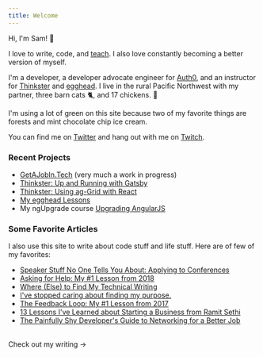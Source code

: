 ```yaml
---
title: Welcome
---
```



Hi, I'm Sam! 👋

I love to write, code, and [teach](./talks). I also love constantly becoming a better version of myself.

I'm a developer, a developer advocate engineer for [Auth0](http://www.auth0.com), and an instructor for [Thinkster](http://www.thinkster.io) and [egghead](http://www.egghead.io). I live in the rural Pacific Northwest with my partner, three barn cats 🐈, and 17 chickens. 🐓

I'm using a lot of green on this site because two of my favorite things are forests and mint chocolate chip ice cream.

You can find me on [Twitter](https://twitter.com/samjulien) and hang out with me on [Twitch](https://www.twitch.tv/samjulien).

### Recent Projects

- [GetAJobIn.Tech](http://getajobin.tech) (very much a work in progress)
- [Thinkster: Up and Running with Gatsby](https://thinkster.io/tutorials/up-and-running-with-gatsby-intro)
- [Thinkster: Using ag-Grid with React](https://thinkster.io/tutorials/using-ag-grid-with-react-getting-started)
- [My egghead Lessons](https://egghead.io/instructors/sam-julien)
- My ngUpgrade course [Upgrading AngularJS](https://www.upgradingangularjs.com/)

### Some Favorite Articles

I also use this site to write about code stuff and life stuff. Here are of few of my favorites:

- [Speaker Stuff No One Tells You About: Applying to Conferences](./speaker-stuff-conferences)
- [Asking for Help: My #1 Lesson from 2018](./ask-for-help-2018)
- [Where (Else) to Find My Technical Writing](./where-to-find-my-tech-writing)
- [I've stopped caring about finding my purpose.](/anti-purpose)
- [The Feedback Loop: My #1 Lesson from 2017](./feedback-loop)
- [13 Lessons I've Learned about Starting a Business from Ramit Sethi](./ramit-lessons)
- [The Painfully Shy Developer's Guide to Networking for a Better Job](./shy-dev-networking)

<br/>
<Link to="/blog" aria-label="Visit blog page" className="button-secondary">
  Check out my writing &rarr;
</Link>
